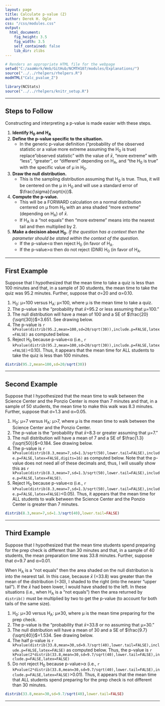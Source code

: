 ```yaml
---
layout: page
title: Calculate p-value (Z)
author: Derek H. Ogle
css: "/css/modules.css"
output:
  html_document:
    fig_height: 3.5
    fig_width: 3.5
    self_contained: false
    lib_dir: zlibs
---
```


```r
# Renders an appropriate HTML file for the webpage
setwd("C:/aaaWork/Web/GitHub/NCMTH107/modules/Explanations/")
source("../../rhelpers/rhelpers.R")
modHTML("Calc_pvalue_Z")
```

```r
library(NCStats)
source("../../rhelpers/knitr_setup.R")
```

----

## Steps to Follow

Constructing and interpreting a p-value is made easier with these steps.

1. **Identify H<sub>0</sub> and H<sub>A</sub>**
1. **Define the p-value specific to the situation.**
    * In the generic p-value definition ("probability of the observed statistic or a value more extreme assuming the H<sub>0</sub> is true) replace "observed statistic" with the value of $\bar{x}$, "more extreme" with "less", "greater", or "different" depending on H<sub>A</sub>, and "the H<sub>0</sub> is true" with the specific value of &mu; in H<sub>0</sub>.
1. **Draw the null distribution.**
    * This is the sampling distribution assuming that H<sub>0</sub> is true. Thus, it will be centered on the &mu; in H<sub>0</sub> and will use a standard error of $\frac{\sigma}{\sqrt{n}}$.
1. **Compute the p-value.**
    * This will be a FORWARD calculation on a normal distribution centered on &mu; from H<sub>0</sub> with an area shaded "more extreme" (depending on H<sub>A</sub>) of $\bar{x}$.
    * If H<sub>A</sub> is a "not equals" then "more extreme" means into the nearest tail and then multiplied by 2.
1. **Make a decision about H<sub>0</sub>.** *If the question has a context then the parameter should be stated within the context of the question.*
    * If the p-value&lt;&alpha; then reject H<sub>0</sub> (in favor of H<sub>A</sub>.
    * If the p-value&gt;&alpha; then do not reject (DNR) H<sub>0</sub> (in favor of H<sub>A</sub>.

----

## First Example
Suppose that I hypothesized that the mean time to take a quiz is less than 100 minutes and that, in a sample of 30 students, the mean time to take the quiz was 95.2 minutes. Further, suppose that &sigma;=20 and &alpha;=0.10.

1. H<sub>0</sub>: &mu;=100 versus H<sub>A</sub>: &mu;&lt;100, where &mu; is the mean time to take a quiz.
1. The p-value is the "probability that $\bar{x}$=95.2 or less assuming that &mu;=100."
1. The null distribution will have a mean of 100 and a SE of $\frac{20}{\sqrt{30}}$=3.651. See drawing below.
1. The p-value is `r kPvalue(distrib(95.2,mean=100,sd=20/sqrt(30)),include.p=FALSE,latex=FALSE)` as computed below.
1. Reject H<sub>0</sub> because p-value&lt;&alpha; (i.e., `r kPvalue(distrib(95.2,mean=100,sd=20/sqrt(30)),include.p=FALSE,latex=FALSE)`&lt;0.10). Thus, it appears that the mean time for ALL students to take the quiz is less than 100 minutes.
```r
distrib(95.2,mean=100,sd=20/sqrt(30))
```

----

## Second Example
Suppose that I hypothesized that the mean time to walk between the Science Center and the Ponzio Center is more than 7 minutes and that, in a sample of 50 students, the mean time to make this walk was 8.3 minutes. Further, suppose that &sigma;=1.3 and &alpha;=0.05.

1. H<sub>0</sub>: &mu;=7 versus H<sub>A</sub>: &mu;&gt;7, where &mu; is the mean time to walk between the Science Center and the Ponzio Center.
1. The p-value is the "probability that $\bar{x}$=8.3 or greater assuming that &mu;=7."
1. The null distribution will have a mean of 7 and a SE of $\frac{1.3}{\sqrt{50}}$=0.184. See drawing below.
1. The p-value is `r kPvalue(distrib(8.3,mean=7,sd=1.3/sqrt(50),lower.tail=FALSE),include.p=FALSE,latex=FALSE,digits=16)` as computed below. Note that the p-value does not need all of these decimals and, thus, I will usually show this as `r kPvalue(distrib(8.3,mean=7,sd=1.3/sqrt(50),lower.tail=FALSE),include.p=FALSE,latex=FALSE)`.
1. Reject H<sub>0</sub> because p-value&lt;&alpha; (i.e., `r kPvalue(distrib(8.3,mean=7,sd=1.3/sqrt(50),lower.tail=FALSE),include.p=FALSE,latex=FALSE)`&lt;0.05). Thus, it appears that the mean time for ALL students to walk between the Science Center and the Ponzio Center is greater than 7 minutes.
```r
distrib(8.3,mean=7,sd=1.3/sqrt(40),lower.tail=FALSE)
```


----

## Third Example
Suppose that I hypothesized that the mean time students spend preparing for the prep check is different than 30 minutes and that, in a sample of 40 students, the mean preparation time was 33.8 minutes. Further, suppose that &sigma;=9.7 and &alpha;=0.01.

<div class="alert alert-warning">
When H<sub>A</sub> is a "not equals" then the area shaded on the null distribution is into the nearest tail. In this case, because $\bar{x}$ (=33.8) was greater than the mean of the distribution (=30), I shaded to the right (into the nearer "upper tail"). If the $\bar{x}$ had been lower, I would have shaded to the left. In these situations (i.e., when H<sub>A</sub> is a "not equals") then the area returned by `distrib()` must be multiplied by two to get the p-value (to account for both tails of the same size).</li>
</ul>
</div>

1. H<sub>0</sub>: &mu;=30 versus H<sub>A</sub>: &mu;&ne;30, where &mu; is the mean time preparing for the prep check.
1. The p-value is the "probability that $\bar{x}$=33.8 or no assuming that &mu;=30."
1. The null distribution will have a mean of 30 and a SE of $\frac{9.7}{\sqrt{40}}$=1.534. See drawing below.
1. The half p-value is `r kPvalue(distrib(33.8,mean=30,sd=9.7/sqrt(40),lower.tail=FALSE),include.p=FALSE,latex=FALSE)` as computed below. Thus, the p-value is `r kPvalue(2*distrib(33.8,mean=30,sd=9.7/sqrt(40),lower.tail=FALSE),include.p=FALSE,latex=FALSE)`
1. Do not reject H<sub>0</sub> because p-value&gt;&alpha; (i.e., `r kPvalue(2*distrib(33.8,mean=30,sd=9.7/sqrt(40),lower.tail=FALSE),include.p=FALSE,latex=FALSE)`&gt;0.01). Thus, it appears that the mean time that ALL students spend preparing for the prep check is not different than 30 minutes.
```r
distrib(33.8,mean=30,sd=9.7/sqrt(40),lower.tail=FALSE)
```

----

